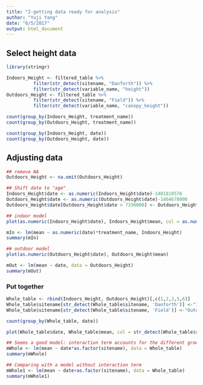 ```yaml
---
title: "2-getting data ready for analysis"
author: "Yuji Yang"
date: "6/5/2017"
output: html_document
---
```


## Select height data
```r
library(stringr)

Indoors_Height <- filtered_table %>%
          filter(str_detect(sitename, "Danforth")) %>%
          filter(str_detect(variable_name, "height"))
Outdoors_Height <- filtered_table %>%
          filter(str_detect(sitename, "Field")) %>%
          filter(str_detect(variable_name, "canopy_height"))

count(group_by(Indoors_Height, treatment_name))
count(group_by(Outdoors_Height, treatment_name))

count(group_by(Indoors_Height, date))
count(group_by(Outdoors_Height, date))

```
## Adjusting data
```r
## remove NA
Outdoors_Height <- na.omit(Outdoors_Height)  

## Shift date to "age"
Indoors_Height$date <- as.numeric(Indoors_Height$date)-1401818576
Outdoors_Height$date <- as.numeric(Outdoors_Height$date)-1464678000
Outdoors_Height$date[Outdoors_Height$date > 7336000] <- Outdoors_Height$date[Outdoors_Height$date > 7336000]-7336800
```

```r
## indoor model
plot(as.numeric(Indoors_Height$date), Indoors_Height$mean, col = as.numeric(substr(Indoors_Height$treatment_name,1,2))/10)

mIn <- lm(mean ~ as.numeric(date)*treatment_name, Indoors_Height)
summary(mIn)

## outdoor model
plot(as.numeric(Outdoors_Height$date), Outdoors_Height$mean)

mOut <- lm(mean ~ date, data = Outdoors_Height)
summary(mOut)

```

### Put together
```r
Whole_table <- rbind(Indoors_Height, Outdoors_Height)[,c(1,2,3,5,6)]
Whole_table$sitename[str_detect(Whole_table$sitename, 'Danforth')] <-"Indoor"
Whole_table$sitename[str_detect(Whole_table$sitename, 'Field')] <-"Outdoor"

count(group_by(Whole_table, date))

plot(Whole_table$date, Whole_table$mean, col = str_detect(Whole_table$sitename, "O")+1)

## Seems a good model: interaction term accounts for the different growth rates
mWhole <- lm(mean ~ date*as.factor(sitename), data = Whole_table)
summary(mWhole)

## Comparing with a model without interaction term
mWhole1 <- lm(mean ~ date+as.factor(sitename), data = Whole_table)
summary(mWhole1)

```

